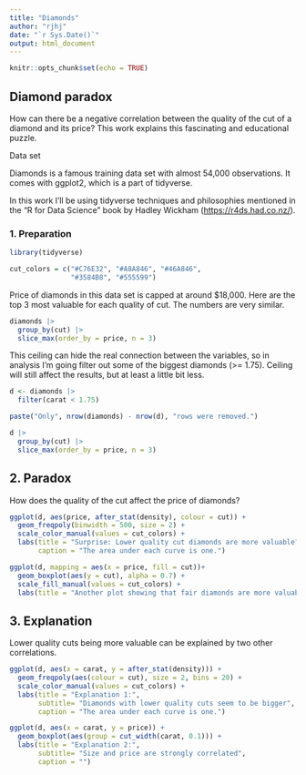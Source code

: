 ```yaml
---
title: "Diamonds"
author: "rjhj"
date: "`r Sys.Date()`"
output: html_document
---
```


```r
knitr::opts_chunk$set(echo = TRUE)
```

## Diamond paradox

How can there be a negative correlation between the quality of the cut of a diamond and its price? This work explains this fascinating and educational puzzle.

Data set

Diamonds is a famous training data set with almost 54,000 observations. It comes with ggplot2, which is a part of tidyverse.

In this work I'll be using tidyverse techniques and philosophies mentioned in the "R for Data Science" book by Hadley Wickham (<https://r4ds.had.co.nz/>).

### 1. Preparation

```r
library(tidyverse)

cut_colors = c("#C76E32", "#A8A846", "#46A846",
               "#3584B8", "#555599")
```

Price of diamonds in this data set is capped at around \$18,000. Here are the top 3 most valuable for each quality of cut. The numbers are very similar.

```r
diamonds |>
  group_by(cut) |>
  slice_max(order_by = price, n = 3)
```

This ceiling can hide the real connection between the variables, so in analysis I'm going filter out some of the biggest diamonds (\>= 1.75). Ceiling will still affect the results, but at least a little bit less.

```r
d <- diamonds |>
  filter(carat < 1.75)

paste("Only", nrow(diamonds) - nrow(d), "rows were removed.")

```

```r
d |>
  group_by(cut) |>
  slice_max(order_by = price, n = 3)
```

## 2. Paradox

How does the quality of the cut affect the price of diamonds?

```r
ggplot(d, aes(price, after_stat(density), colour = cut)) +
  geom_freqpoly(binwidth = 500, size = 2) +
  scale_color_manual(values = cut_colors) +
  labs(title = "Surprise: Lower quality cut diamonds are more valuable?",
       caption = "The area under each curve is one.")
```

```r
ggplot(d, mapping = aes(x = price, fill = cut))+
  geom_boxplot(aes(y = cut), alpha = 0.7) +
  scale_fill_manual(values = cut_colors) +
  labs(title = "Another plot showing that fair diamonds are more valuable than the ideal")
```

## 3. Explanation

Lower quality cuts being more valuable can be explained by two other correlations.

```r
ggplot(d, aes(x = carat, y = after_stat(density))) +
  geom_freqpoly(aes(colour = cut), size = 2, bins = 20) +
  scale_color_manual(values = cut_colors) +
  labs(title = "Explanation 1:",
       subtitle= "Diamonds with lower quality cuts seem to be bigger",
       caption = "The area under each curve is one.")
```


```r
ggplot(d, aes(x = carat, y = price)) + 
  geom_boxplot(aes(group = cut_width(carat, 0.1))) +
  labs(title = "Explanation 2:",
       subtitle= "Size and price are strongly correlated",
       caption = "")
```



